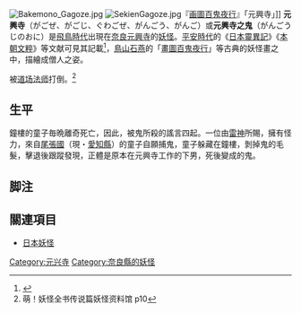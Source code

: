[[File:Bakemono_Gagoze.jpg|right]]
[[File:SekienGagoze.jpg|right]]『[[画圖百鬼夜行|画圖百鬼夜行]]』「元興寺」]]
'''元興寺'''（がごぜ、がごじ、ぐわごぜ、がんごう、がんご）或'''元興寺之鬼'''（がんごうじのおに）是[[飛鳥時代|飛鳥時代]]出現在[[奈良县|奈良]][[元興寺|元興寺]]的[[妖怪|妖怪]]。[[平安時代|平安時代]]的《[[日本現報善惡靈異記|日本靈異記]]》《[[本朝文粹|本朝文粹]]》等文献可見其記載<ref name="神話伝説辞典">{{Cite book|author=朝倉治彦他編|title=神話伝説辞典|year=1963|publisher=[[東京堂出版|東京堂出版]]|isbn=978-4-490-10033-4|pages=326-327頁}}</ref>，[[鳥山石燕|鳥山石燕]]的「[[畫圖百鬼夜行|畫圖百鬼夜行]]」等古典的妖怪畫之中，描繪成僧人之姿。

被[[道场法师|道场法师]]打倒。<ref>萌！妖怪全书传说篇妖怪资料馆 p10</ref>

== 生平 ==
鐘樓的童子毎晩離奇死亡，因此，被鬼所殺的謠言四起。一位由[[雷神|雷神]]所賜，擁有怪力，來自[[尾張國|尾張國]]（現・[[愛知縣|愛知縣]]）的童子自願捕鬼，童子躲藏在鐘樓，剝掉鬼的毛髮，擊退後跟蹤發現，正體是原本在元興寺工作的下男，死後變成的鬼。

== 脚注 ==
{{reflist}}

== 關連項目 ==
* [[日本妖怪|日本妖怪]]

[[Category:元兴寺|Category:元兴寺]]
[[Category:奈良縣的妖怪|Category:奈良縣的妖怪]]
